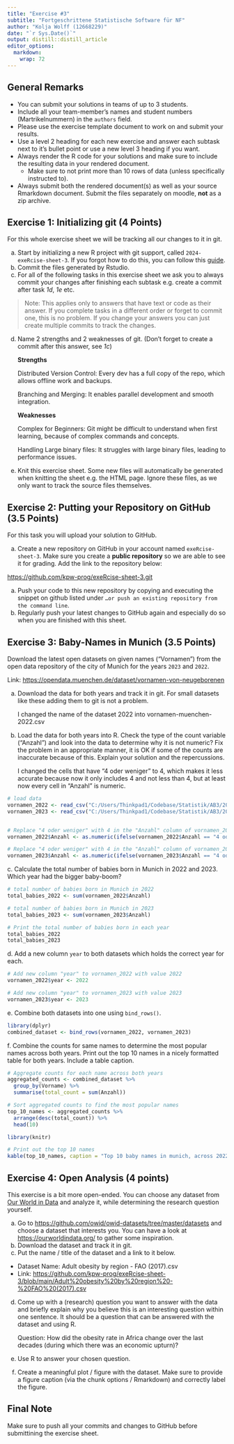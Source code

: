 ```yaml
---
title: "Exercise #3"
subtitle: "Fortgeschrittene Statistische Software für NF"
author: "Kolja Wolff (12668229)"
date: "`r Sys.Date()`"
output: distill::distill_article
editor_options: 
  markdown: 
    wrap: 72
---
```


## General Remarks

-   You can submit your solutions in teams of up to 3 students.
-   Include all your team-member's names and student numbers
    (Martrikelnummern) in the `authors` field.
-   Please use the exercise template document to work on and submit your
    results.
-   Use a level 2 heading for each new exercise and answer each subtask
    next to it's bullet point or use a new level 3 heading if you want.
-   Always render the R code for your solutions and make sure to include
    the resulting data in your rendered document.
    -   Make sure to not print more than 10 rows of data (unless
        specifically instructed to).
-   Always submit both the rendered document(s) as well as your source
    Rmarkdown document. Submit the files separately on moodle, **not**
    as a zip archive.

## Exercise 1: Initializing git (4 Points)

For this whole exercise sheet we will be tracking all our changes to it
in git.

a)  Start by initializing a new R project with git support, called
    `2024-exeRcise-sheet-3`. If you forgot how to do this, you can
    follow this
    [guide](https://malikaihle.github.io/Introduction-RStudio-Git-GitHub/rstudio_project.html).
b)  Commit the files generated by Rstudio.
c)  For all of the following tasks in this exercise sheet we ask you to
    always commit your changes after finishing each subtask e.g. create
    a commit after task *1d*, *1e* etc.

> Note: This applies only to answers that have text or code as their
> answer. If you complete tasks in a different order or forget to commit
> one, this is no problem. If you change your answers you can just
> create multiple commits to track the changes.

d)  Name 2 strengths and 2 weaknesses of git. (Don't forget to create a
    commit after this answer, see *1c*)

    **Strengths**

    Distributed Version Control: Every dev has a full copy of the repo,
    which allows offline work and backups.

    Branching and Merging: It enables parallel development and smooth
    integration.

    **Weaknesses**

    Complex for Beginners: Git might be difficult to understand when
    first learning, because of complex commands and concepts.

    Handling Large binary files: It struggles with large binary files,
    leading to performance issues.

e)  Knit this exercise sheet. Some new files will automatically be
    generated when knitting the sheet e.g. the HTML page. Ignore these
    files, as we only want to track the source files themselves.

## Exercise 2: Putting your Repository on GitHub (3.5 Points)

For this task you will upload your solution to GitHub.

a)  Create a new repository on GitHub in your account named
    `exeRcise-sheet-3`. Make sure you create a **public repository** so
    we are able to see it for grading. Add the link to the repository
    below:

<https://github.com/kpw-prog/exeRcise-sheet-3.git>

a)  Push your code to this new repository by copying and executing the
    snippet on github listed under
    `…or push an existing repository from the command line`.
b)  Regularly push your latest changes to GitHub again and especially do
    so when you are finished with this sheet.

## Exercise 3: Baby-Names in Munich (3.5 Points)

Download the latest open datasets on given names ("Vornamen") from the
open data repository of the city of Munich for the years `2023` and
`2022`.

Link: <https://opendata.muenchen.de/dataset/vornamen-von-neugeborenen>

a)  Download the data for both years and track it in git. For small
    datasets like these adding them to git is not a problem.

    I changed the name of the dataset 2022 into
    vornamen-muenchen-2022.csv

b)  Load the data for both years into R. Check the type of the count
    variable ("Anzahl") and look into the data to determine why it is
    not numeric? Fix the problem in an appropriate manner, it is OK if
    some of the counts are inaccurate because of this. Explain your
    solution and the repercussions.

    I changed the cells that have "4 oder weniger" to 4, which makes it
    less accurate because now it only includes 4 and not less than 4,
    but at least now every cell in "Anzahl" is numeric.

```r
# load data
vornamen_2022 <- read_csv("C:/Users/Thinkpad1/Codebase/Statistik/AB3/2024-exeRcise-sheet-3/vornamen-muenchen-2022.csv")
vornamen_2023 <- read_csv("C:/Users/Thinkpad1/Codebase/Statistik/AB3/2024-exeRcise-sheet-3/vornamen-muenchen-2023.csv")


# Replace "4 oder weniger" with 4 in the "Anzahl" column of vornamen_2022
vornamen_2022$Anzahl <- as.numeric(ifelse(vornamen_2022$Anzahl == "4 oder weniger", 4, vornamen_2022$Anzahl))

# Replace "4 oder weniger" with 4 in the "Anzahl" column of vornamen_2023
vornamen_2023$Anzahl <- as.numeric(ifelse(vornamen_2023$Anzahl == "4 oder weniger", 4, vornamen_2023$Anzahl))
```

c\. Calculate the total number of babies born in Munich in 2022 and
2023. Which year had the bigger baby-boom?

```r
# total number of babies born in Munich in 2022
total_babies_2022 <- sum(vornamen_2022$Anzahl)

# total number of babies born in Munich in 2023
total_babies_2023 <- sum(vornamen_2023$Anzahl)

# Print the total number of babies born in each year
total_babies_2022
total_babies_2023
```

d\. Add a new column `year` to both datasets which holds the correct
year for each.

```r
# Add new column "year" to vornamen_2022 with value 2022
vornamen_2022$year <- 2022

# Add new column "year" to vornamen_2023 with value 2023
vornamen_2023$year <- 2023
```

e\. Combine both datasets into one using `bind_rows()`.

```r
library(dplyr)
combined_dataset <- bind_rows(vornamen_2022, vornamen_2023)
```

f\. Combine the counts for same names to determine the most popular
names across both years. Print out the top 10 names in a nicely
formatted table for both years. Include a table caption.

```r

# Aggregate counts for each name across both years
aggregated_counts <- combined_dataset %>%
  group_by(Vorname) %>%
  summarise(total_count = sum(Anzahl))

# Sort aggregated counts to find the most popular names
top_10_names <- aggregated_counts %>%
  arrange(desc(total_count)) %>%
  head(10)

library(knitr)

# Print out the top 10 names
kable(top_10_names, caption = "Top 10 baby names in munich, across 2022 and 2023")
```

## Exercise 4: Open Analysis (4 points)

This exercise is a bit more open-ended. You can choose any dataset from
[Our World in Data](https://ourworldindata.org/) and analyze it, while
determining the research question yourself.

a)  Go to <https://github.com/owid/owid-datasets/tree/master/datasets>
    and choose a dataset that interests you. You can have a look at
    <https://ourworldindata.org/> to gather some inspiration.
b)  Download the dataset and track it in git.
c)  Put the name / title of the dataset and a link to it below.

-   Dataset Name: Adult obesity by region - FAO (2017).csv
-   Link:
    [https://github.com/kpw-prog/exeRcise-sheet-3/blob/main/Adult%20obesity%20by%20region%20-%20FAO%20(2017).csv](https://github.com/kpw-prog/exeRcise-sheet-3/blob/main/Adult%20obesity%20by%20region%20-%20FAO%20(2017).csv){.uri}

d)  Come up with a (research) question you want to answer with the data
    and briefly explain why you believe this is an interesting question
    within one sentence. It should be a question that can be answered
    with the dataset and using R.

    Question: How did the obesity rate in Africa change over the last
    decades (during which there was an economic upturn)?

e)  Use R to answer your chosen question.

f)  Create a meaningful plot / figure with the dataset. Make sure to
    provide a figure caption (via the chunk options / Rmarkdown) and
    correctly label the figure.

## Final Note

Make sure to push all your commits and changes to GitHub before
submittining the exercise sheet.

